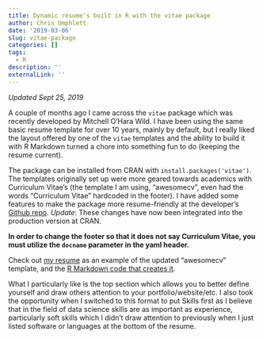 ```yaml
---
title: Dynamic resume's built in R with the vitae package
author: Chris Umphlett
date: '2019-03-06'
slug: vitae-package
categories: []
tags:
  - R
description: ''
externalLink: ''
---
```


*Updated Sept 25, 2019*

A couple of months ago I came across the `vitae` package which was recently developed by Mitchell O'Hara Wild. I have been using the same basic resume template for over 10 years, mainly by default, but I really liked the layout offered by one of the `vitae` templates and the ability to build it with R Markdown turned a chore into something fun to do (keeping the resume current).

The package can be installed from CRAN with `install.packages('vitae')`. The templates originally set up were more geared towards academics with Curriculum Vitae's (the template I am using, "awesomecv", even had the words "Curriculum Vitae" hardcoded in the footer). I have added some features to make the package more resume-friendly at the developer's [Github repo](https://github.com/ropenscilabs/vitae). *Update*: These changes have now been integrated into the production version at CRAN.

**In order to change the footer so that it does not say Curriculum Vitae, you must utilize the `docname` parameter in the yaml header.**

Check out [my resume](/files/Umphlett_resume_current.pdf) as an example of the updated "awesomecv" template, and the [R Markdown code that creates it](/files/vitae_resume_chrisumphlett.Rmd).

What I particularly like is the top section which allows you to better define yourself and draw others attention to your portfolio/website/etc. I also took the opportunity when I switched to this format to put Skills first as I believe that in the field of data science skills are as important as experience, particularly soft skills which I didn't draw attention to previously when I just listed software or languages at the bottom of the resume. 